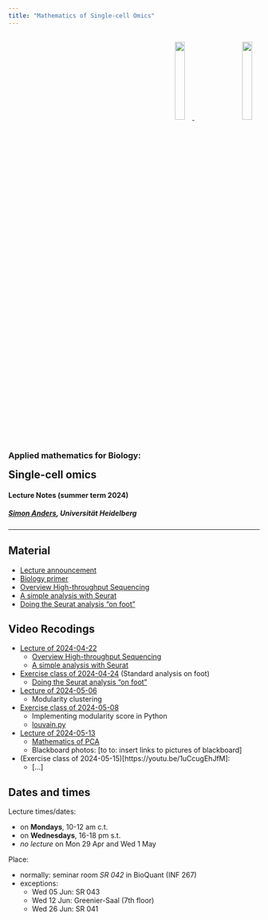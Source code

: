 ```yaml
---
title: "Mathematics of Single-cell Omics"
---
```


<style>
.quarto-title > h1.title {
  display: none;
}
</style>

  <p style="text-align:right">
  	<a href="https://www.bioquant.uni-heidelberg.de">
  	  <img src="https://www.bioquant.uni-heidelberg.de/themes/custom/bootstrap_bq/logo.svg" style="width:20%;padding:3%">
  	</a>
  	<a href="https://uni-heidelberg.de">
  	  <img src="https://www.bioquant.uni-heidelberg.de/themes/custom/bootstrap_bq/logo_hd.svg" style="width:20%;padding:3%">
  	</a>
  </p>

<h3>Applied mathematics for Biology:</h3>
<h2 style="margin-top:0px">Single-cell omics</h2>

<h4>Lecture Notes (summer term 2024)</h4>
<h5><a href="mailto:simon.anders@bioquant.uni-heidelberg.de">Simon Anders</a>, Universität Heidelberg</h5>

-----

## Material
- [Lecture announcement](announcement.html)
- [Biology primer](biology_primer.html)
- [Overview High-throughput Sequencing](overview_hts.html)
- [A simple analysis with Seurat](seurat.html)
- [Doing the Seurat analysis "on foot"](pedestrian.html)

## Video Recodings
- [Lecture of 2024-04-22](https://youtu.be/Xr7AeQp-ceA)
  - [Overview High-throughput Sequencing](overview_hts.html)
  - [A simple analysis with Seurat](seurat.html)
- [Exercise class of 2024-04-24](https://youtu.be/MoqG0GlzExc) (Standard analysis on foot)
  - [Doing the Seurat analysis "on foot"](pedestrian.html)
- [Lecture of 2024-05-06](https://youtu.de/5EGlihUE8FE) 
  - Modularity clustering
- [Exercise class of 2024-05-08](https://youtu.be/QQeXGoebWqs)  
  - Implementing modularity score in Python
  - [louvain.py](louvain.py)
- [Lecture of 2024-05-13](https://youtu.be/55jgeLzbLgQ) 
  - [Mathematics of PCA](pca.html)
  - Blackboard photos: [to to: insert links to pictures of blackboard]
- (Exercise class of 2024-05-15)[https://youtu.be/1uCcugEhJfM]:
  - [...]

## Dates and times

Lecture times/dates:

- on **Mondays**, 10-12 am c.t.
- on **Wednesdays**, 16-18 pm s.t.
- *no lecture* on Mon 29 Apr and Wed 1 May

Place:

- normally: seminar room *SR 042* in BioQuant (INF 267)
- exceptions:
  - Wed 05 Jun: SR 043
  - Wed 12 Jun: Greenier-Saal (7th floor)
  - Wed 26 Jun: SR 041

